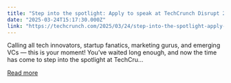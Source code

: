 ```yaml
---
title: "Step into the spotlight: Apply to speak at TechCrunch Disrupt 2025"
date: "2025-03-24T15:17:30.000Z"
link: "https://techcrunch.com/2025/03/24/step-into-the-spotlight-apply-to-speak-at-techcrunch-disrupt-2025/"
---
```


Calling all tech innovators, startup fanatics, marketing gurus, and emerging VCs — this is your moment! You&#8217;ve waited long enough, and now the time has come to step into the spotlight at TechCru...

[Read more](https://techcrunch.com/2025/03/24/step-into-the-spotlight-apply-to-speak-at-techcrunch-disrupt-2025/)
